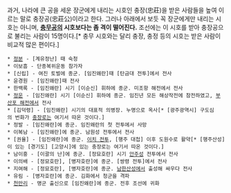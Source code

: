 과거, 나라에 큰 공을 세운 장군에게 내리는 시호인 충장(忠莊)을 받은 사람들을 높여 이르는 말로 충장공(忠莊公)이라고 한다. 그러나 아래에서 보듯 꼭 장군에게만 내리는 시호는 아니며, '''[[충무공]]의 시호보다는 좀 격이 떨어진다.''' 조선에는 이 시호를 받아 충장공으로 불리는 사람이 15명이다.[* 충무 시호와는 달리 충장, 충정 등의 시호는 받은 사람이 비교적 많은 편이다.]

 * [[정분]] - [계유정난] 때 숙청
 * 이보흠 - 단종복위운동 참가자
 * [신립] - 여진 토벌에 종군. [임진왜란]때 [탄금대 전투]에서 전사
 * 윤경원 - [임진왜란]때 전사
 * 한백록 - [임진왜란] 시기 [이순신] 휘하에 종군. 미조항 해전에서 전사
 * [[정운]] - [임진왜란] 시기 [이순신] 휘하에 종군. 임진년 모든 해상작전에 참전하였고, [[부산포 해전]]에서 전사
 * [김덕령] - [임진왜란] 시기의 대표적 의병장. 누명으로 옥사[* [광주광역시] 구도심의 번화가 [[충장로]]는 여기서 따온 것이다.]
 * 정발 - [임진왜란]에 종군. 임진왜란의 첫 전투에서 사망
 * 이복남 - [임진왜란]에 종군. 남원성 전투에서 전사
 * [권율] - [임진왜란]에 종군. [[이치 전투]], [행주 대첩] 이후 도원수로 활약[* [행주산성]이 있는 [경기도] [고양시]에 있는 충장로는 여기서 따온 것이다.]
 * 남이흥 - [이괄의 난]에 종군. [정묘호란] 시기 [[안주]]성 전투에서 전사
 * 이의배 - [정묘호란], [병자호란]에 종군. [쌍령 전투]에서 전사
 * 지여해 - [정묘호란], [병자호란]에 종군. [[남한산성]]에서 출성해 싸우다 전사
 * 유림 - [병자호란]에 종군. 김화에서 청군을 격파
 * [[천만리]] - 명군 출신으로 [임진왜란]에 종군. 전후 조선에 귀화
